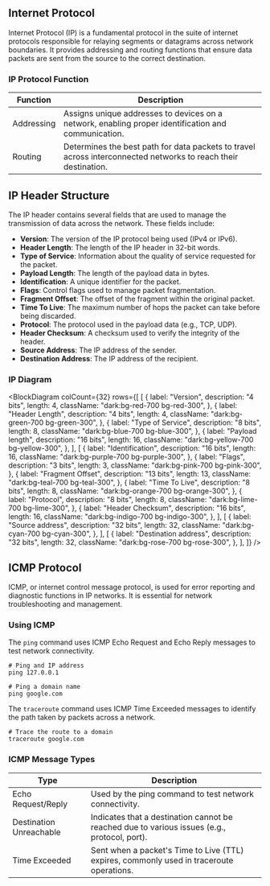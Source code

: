 
## Internet Protocol

Internet Protocol (IP) is a fundamental protocol in the suite of internet protocols responsible for relaying segments or datagrams across network boundaries. It provides addressing and routing functions that ensure data packets are sent from the source to the correct destination.

### IP Protocol Function

| Function   | Description                                                                                                    |
| ---------- | -------------------------------------------------------------------------------------------------------------- |
| Addressing | Assigns unique addresses to devices on a network, enabling proper identification and communication.            |
| Routing    | Determines the best path for data packets to travel across interconnected networks to reach their destination. |

## IP Header Structure

The IP header contains several fields that are used to manage the transmission of data across the network. These fields include:

- **Version**: The version of the IP protocol being used (IPv4 or IPv6).
- **Header Length**: The length of the IP header in 32-bit words.
- **Type of Service**: Information about the quality of service requested for the packet.
- **Payload Length**: The length of the payload data in bytes.
- **Identification**: A unique identifier for the packet.
- **Flags**: Control flags used to manage packet fragmentation.
- **Fragment Offset**: The offset of the fragment within the original packet.
- **Time To Live**: The maximum number of hops the packet can take before being discarded.
- **Protocol**: The protocol used in the payload data (e.g., TCP, UDP).
- **Header Checksum**: A checksum used to verify the integrity of the header.
- **Source Address**: The IP address of the sender.
- **Destination Address**: The IP address of the recipient.

### IP Diagram

<BlockDiagram
  colCount={32}
  rows={[
    [
      {
        label: "Version",
        description: "4 bits",
        length: 4,
        className: "dark:bg-red-700 bg-red-300",
      },
      {
        label: "Header Length",
        description: "4 bits",
        length: 4,
        className: "dark:bg-green-700 bg-green-300",
      },
      {
        label: "Type of Service",
        description: "8 bits",
        length: 8,
        className: "dark:bg-blue-700 bg-blue-300",
      },
      {
        label: "Payload length",
        description: "16 bits",
        length: 16,
        className: "dark:bg-yellow-700 bg-yellow-300",
      },
    ],
    [
      {
        label: "Identification",
        description: "16 bits",
        length: 16,
        className: "dark:bg-purple-700 bg-purple-300",
      },
      {
        label: "Flags",
        description: "3 bits",
        length: 3,
        className: "dark:bg-pink-700 bg-pink-300",
      },
      {
        label: "Fragment Offset",
        description: "13 bits",
        length: 13,
        className: "dark:bg-teal-700 bg-teal-300",
      },
      {
        label: "Time To Live",
        description: "8 bits",
        length: 8,
        className: "dark:bg-orange-700 bg-orange-300",
      },
      {
        label: "Protocol",
        description: "8 bits",
        length: 8,
        className: "dark:bg-lime-700 bg-lime-300",
      },
      {
        label: "Header Checksum",
        description: "16 bits",
        length: 16,
        className: "dark:bg-indigo-700 bg-indigo-300",
      },
    ],
    [
      {
        label: "Source address",
        description: "32 bits",
        length: 32,
        className: "dark:bg-cyan-700 bg-cyan-300",
      },
    ],
    [
      {
        label: "Destination address",
        description: "32 bits",
        length: 32,
        className: "dark:bg-rose-700 bg-rose-300",
      },
    ],
  ]}
/>

## ICMP Protocol

ICMP, or internet control message protocol, is used for error reporting and diagnostic functions in IP networks. It is essential for network troubleshooting and management.

### Using ICMP

The `ping` command uses ICMP Echo Request and Echo Reply messages to test network connectivity.

```
# Ping and IP address
ping 127.0.0.1

# Ping a domain name
ping google.com
```

The `traceroute` command uses ICMP Time Exceeded messages to identify the path taken by packets across a network.

```
# Trace the route to a domain
traceroute google.com
```

### ICMP Message Types

| Type                    | Description                                                                                  |
| ----------------------- | -------------------------------------------------------------------------------------------- |
| Echo Request/Reply      | Used by the ping command to test network connectivity.                                       |
| Destination Unreachable | Indicates that a destination cannot be reached due to various issues (e.g., protocol, port). |
| Time Exceeded           | Sent when a packet's Time to Live (TTL) expires, commonly used in traceroute operations.     |
